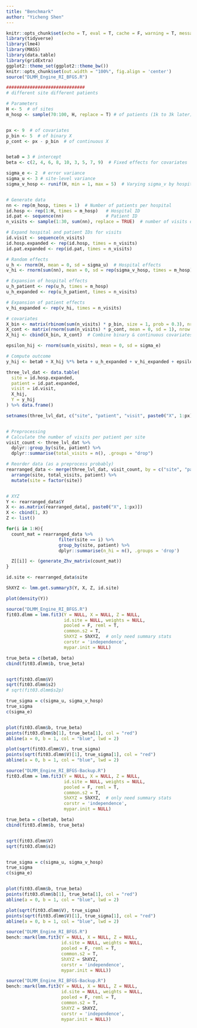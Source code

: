 ```yaml
---
title: "Benchmark"
author: "Yicheng Shen"
---
```



```r
knitr::opts_chunk$set(echo = T, eval = T, cache = F, warning = T, message = T)
library(tidyverse)
library(lme4)
library(MASS)  
library(data.table)
library(gridExtra)
ggplot2::theme_set(ggplot2::theme_bw())
knitr::opts_chunk$set(out.width = "100%", fig.align = 'center')
source("DLMM_Engine_RI_BFGS.R")
```


```r
##############################
# different site different patients

# Parameters
H <- 5  # of sites
m_hosp <- sample(70:100, H, replace = T) # of patients (1k to 3k later)


px <- 9  # of covariates
p_bin <- 5  # of binary X
p_cont <- px - p_bin  # of continuous X


beta0 = 3 # intercept
beta <- c(2, 4, 6, 8, 10, 3, 5, 7, 9)  # Fixed effects for covariates

sigma_e <- 2  # error variance
sigma_u <- 3 # site-level variance
sigma_v_hosp <- runif(H, min = 1, max = 5)  # Varying sigma_v by hospital


# Generate data
nn <- rep(m_hosp, times = 1)  # Number of patients per hospital
id.hosp <- rep(1:H, times = m_hosp)   # Hospital ID
id.pat <- sequence(nn)                # Patient ID
n_visits <- sample(1:30, sum(nn), replace = TRUE)  # number of visits of patients

# Expand hospital and patient IDs for visits
id.visit <- sequence(n_visits)
id.hosp.expanded <- rep(id.hosp, times = n_visits)
id.pat.expanded <- rep(id.pat, times = n_visits)

# Random effects
u_h <- rnorm(H, mean = 0, sd = sigma_u)  # Hospital effects
v_hi <- rnorm(sum(nn), mean = 0, sd = rep(sigma_v_hosp, times = m_hosp))  # Patient effects varying by hospital

# Expansion of hospital effects
u_h_patient <- rep(u_h, times = m_hosp)
u_h_expanded <- rep(u_h_patient, times = n_visits)

# Expansion of patient effects
v_hi_expanded <- rep(v_hi, times = n_visits)

# covariates
X_bin <- matrix(rbinom(sum(n_visits) * p_bin, size = 1, prob = 0.3), nrow = sum(n_visits), ncol = p_bin)
X_cont <- matrix(rnorm(sum(n_visits) * p_cont, mean = 0, sd = 1), nrow = sum(n_visits), ncol = p_cont)
X_hij <- cbind(X_bin, X_cont)  # Combine binary & continuous covariates

epsilon_hij <- rnorm(sum(n_visits), mean = 0, sd = sigma_e)

# Compute outcome
y_hij <- beta0 + X_hij %*% beta + u_h_expanded + v_hi_expanded + epsilon_hij

three_lvl_dat <- data.table(
  site = id.hosp.expanded,
  patient = id.pat.expanded,
  visit = id.visit,
  X_hij,
  Y = y_hij
) %>% data.frame()

setnames(three_lvl_dat, c("site", "patient", "visit", paste0("X", 1:px), "Y"))


# Preprocessing
# Calculate the number of visits per patient per site
visit_count <- three_lvl_dat %>%
  dplyr::group_by(site, patient) %>%
  dplyr::summarise(total_visits = n(), .groups = "drop")

# Reorder data (as a preprocess probably)
rearranged_data <- merge(three_lvl_dat, visit_count, by = c("site", "patient")) %>%
  arrange(site, total_visits, patient) %>%
  mutate(site = factor(site))


# XYZ
Y <- rearranged_data$Y
X <- as.matrix(rearranged_data[, paste0("X", 1:px)])
X <- cbind(1, X)
Z <- list()

for(i in 1:H){
  count_mat = rearranged_data %>%
                    filter(site == i) %>%
                    group_by(site, patient) %>%
                    dplyr::summarise(n_hi = n(), .groups = 'drop')

  Z[[i]] <- (generate_Zhv_matrix(count_mat))
}

id.site <- rearranged_data$site

ShXYZ <- lmm.get.summary3(Y, X, Z, id.site)

plot(density(Y))
```


```r
source("DLMM_Engine_RI_BFGS.R")
fit03.dlmm = lmm.fit3(Y = NULL, X = NULL, Z = NULL,
                      id.site = NULL, weights = NULL,
                      pooled = F, reml = T,
                      common.s2 = T,
                      ShXYZ = ShXYZ,  # only need summary stats
                      corstr = 'independence',
                      mypar.init = NULL)

true_beta = c(beta0, beta)
cbind(fit03.dlmm$b, true_beta)


sqrt(fit03.dlmm$V)
sqrt(fit03.dlmm$s2)
# sqrt(fit03.dlmm$s2p)

true_sigma = c(sigma_u, sigma_v_hosp)
true_sigma
c(sigma_e)


plot(fit03.dlmm$b, true_beta)
points(fit03.dlmm$b[1], true_beta[1], col = "red")
abline(a = 0, b = 1, col = "blue", lwd = 2)

plot(sqrt(fit03.dlmm$V), true_sigma)
points(sqrt(fit03.dlmm$V)[1], true_sigma[1], col = "red")
abline(a = 0, b = 1, col = "blue", lwd = 2)
```


```r
source("DLMM_Engine_RI_BFGS-Backup.R")
fit03.dlmm = lmm.fit3(Y = NULL, X = NULL, Z = NULL,
                      id.site = NULL, weights = NULL,
                      pooled = F, reml = T,
                      common.s2 = T,
                      ShXYZ = ShXYZ,  # only need summary stats
                      corstr = 'independence',
                      mypar.init = NULL)

true_beta = c(beta0, beta)
cbind(fit03.dlmm$b, true_beta)


sqrt(fit03.dlmm$V)
sqrt(fit03.dlmm$s2)


true_sigma = c(sigma_u, sigma_v_hosp)
true_sigma
c(sigma_e)


plot(fit03.dlmm$b, true_beta)
points(fit03.dlmm$b[1], true_beta[1], col = "red")
abline(a = 0, b = 1, col = "blue", lwd = 2)

plot(sqrt(fit03.dlmm$V), true_sigma)
points(sqrt(fit03.dlmm$V)[1], true_sigma[1], col = "red")
abline(a = 0, b = 1, col = "blue", lwd = 2)
```




```r
source("DLMM_Engine_RI_BFGS.R")
bench::mark(lmm.fit3(Y = NULL, X = NULL, Z = NULL,
                     id.site = NULL, weights = NULL,
                     pooled = F, reml = T,
                     common.s2 = T,
                     ShXYZ = ShXYZ,
                     corstr = 'independence',
                     mypar.init = NULL))

source("DLMM_Engine_RI_BFGS-Backup.R")
bench::mark(lmm.fit3(Y = NULL, X = NULL, Z = NULL,
                     id.site = NULL, weights = NULL,
                     pooled = F, reml = T,
                     common.s2 = T,
                     ShXYZ = ShXYZ,
                     corstr = 'independence',
                     mypar.init = NULL))

```

